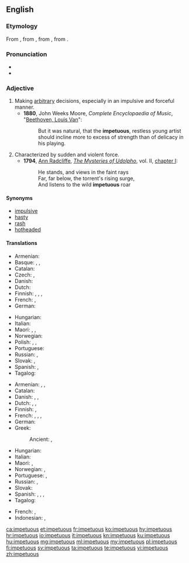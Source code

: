{{was wotd|2009|December|29}}
==English==

===Etymology===
From {{etyl|enm|en}}, from {{etyl|fro|en}} {{m|fro|impetueux}}, from {{etyl|LL.|en}} {{m|la|impetuōsus||violent}}, from {{etyl|la|en}} {{m|la|impetus||attack, violence}}.

===Pronunciation===
* {{IPA|/imˈpɛtʃuəs/|lang=en}}
* {{audio|En-us-impetuous.ogg|Audio (US)|lang=en}}

===Adjective===
{{en-adj}}

# Making [[arbitrary]] decisions, especially in an impulsive and forceful manner.
#* '''1880''', John Weeks Moore, ''Complete Encyclopaedia of Music'', "[[s:Complete Encyclopaedia of Music/B/Beethoven, Louis Van|Beethoven, Louis Van]]":
#*: But it was natural, that the '''impetuous''', restless young artist should incline more to excess of strength than of delicacy in his playing.
# Characterized by sudden and violent force.
#* '''1794''', [[w:Ann Radcliffe|Ann Radcliffe]], ''[[w:The Mysteries of Udolpho|The Mysteries of Udolpho]]'', vol. II, [[s:The Mysteries of Udolpho/Volume II/Chapter I|chapter I]]:
#*: He stands, and views in the faint rays<br>Far, far below, the torrent's rising surge,<br>And listens to the wild '''impetuous''' roar

====Synonyms====
* [[impulsive]]
* [[hasty]]
* [[rash]]
* [[hotheaded]]

====Translations====
{{trans-top|describing one who makes arbitrary decisions}}
* Armenian: {{t|hy|իմպուլսիվ}}
* Basque: {{t|eu|odolbero}}, {{t|eu|oldartsu}}, {{t|eu|oldar handiko}}
* Catalan: {{t|ca|impetuós}}
* Czech: {{t|cs|unáhlený|m}}, {{t+|cs|zbrklý|m}}
* Danish: {{t|da|impulsiv}}
* Dutch: {{t+|nl|impulsief}}
* Finnish: {{t+|fi|kiivas}}, {{t+|fi|kiihkeä}}, {{t+|fi|raju}}, {{t+|fi|äkkipikainen}}
* French: {{t+|fr|impulsif}}, {{t+|fr|irréfléchi}}
* German: {{t+|de|ungestüm}}
{{trans-mid}}
* Hungarian: {{t+|hu|hirtelen}}
* Italian: {{t+|it|impulsivo}}
* Maori: {{t|mi|takahorohoro}}, {{t|mi|manawarere}}, {{t|mi|kowheta}}
* Norwegian: {{t|no|impulsstyrt}}
* Polish: {{t+|pl|zapalczywy|m}}, {{t+|pl|impulsywny|m}}, {{t+|pl|porywczy|m}}
* Portuguese: {{t+|pt|impetuoso}}
* Russian: {{t+|ru|поспе́шный|m}}, {{t+|ru|опроме́тчивый}}
* Slovak: {{t|sk|zbrklý}}, {{t|sk|impulzívny}}
* Spanish: {{t+|es|impulsivo}}, {{t+|es|irreflexivo}}
* Tagalog: {{t+|tl|mapusok}}
{{trans-bottom}}

{{trans-top|characterized by sudden and violent force}}
* Armenian: {{t+|hy|բուռն}}, {{t|hy|սրընթաց}}, {{t|hy|պոռթկուն}}
* Catalan: {{t|ca|impetuós}}
* Danish: {{t|da|opfarende}}, {{t|da|heftig}}, {{t|da|fremfusende}}
* Dutch: {{t+|nl|onstuimig}}, {{t+|nl|bruusk}}, {{t+|nl|gewelddadig}}
* Finnish: {{t+|fi|raju}}, {{t+|fi|kiihkeä}}
* French: {{t+|fr|impétueux}}, {{t+|fr|brutal}}, {{t+|fr|brusque}}, {{t+|fr|violent}}
* German: {{t+|de|ungestüm}}
* Greek:
*: Ancient: {{t|grc|θούριος}}, {{t|grc|θοῦρος}}
{{trans-mid}}
* Hungarian: {{t+|hu|indulatos}}
* Italian: {{t+|it|irruente}}
* Maori: {{t|mi|totoa}}, {{t|mi|taikaha}}
* Norwegian: {{t|no|oppfarende}}, {{t|no|fremfusende}}
* Portuguese: {{t+|pt|impetuoso}}, {{t+|pt|brusco}}
* Russian: {{t+|ru|поры́вистый}}, {{t+|ru|стреми́тельный}}
* Slovak: {{t|sk|prudký}}
* Spanish: {{t+|es|impetuoso}}, {{t+|es|brutal}}, {{t|es|brusco}}, {{t+|es|violento}}
* Tagalog: {{t+|tl|mapusok}}
{{trans-bottom}}

{{checktrans-top}}
* French: {{t+check|fr|impétueux}}, {{t+check|fr|brusque}}
* Indonesian: {{t-check|id|tanpa pikir panjang}}, {{t+check|id|sembrono}}
{{trans-mid}}
{{trans-bottom}}

[[ca:impetuous]]
[[et:impetuous]]
[[fr:impetuous]]
[[ko:impetuous]]
[[hy:impetuous]]
[[hr:impetuous]]
[[io:impetuous]]
[[it:impetuous]]
[[kn:impetuous]]
[[ku:impetuous]]
[[hu:impetuous]]
[[mg:impetuous]]
[[ml:impetuous]]
[[my:impetuous]]
[[pl:impetuous]]
[[fi:impetuous]]
[[sv:impetuous]]
[[ta:impetuous]]
[[te:impetuous]]
[[vi:impetuous]]
[[zh:impetuous]]